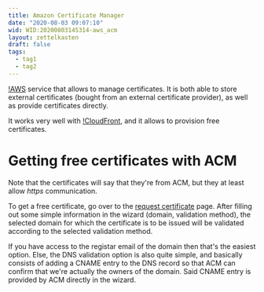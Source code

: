 ```yaml
---
title: Amazon Certificate Manager
date: "2020-08-03 09:07:10"
wid: WID:20200803145314-aws_acm
layout: zettelkasten
draft: false
tags:
  - tag1
  - tag2
---
```


[!AWS](WID:20200803144816-aws) service that allows to manage
certificates. It is both able to store external certificates (bought
from an external certificate provider), as well as provide certificates
directly.

It works very well with [!CloudFront](WID:20200803144648-cloudfront),
and it allows to provision free certificates.

Getting free certificates with ACM
==================================

Note that the certificates will say that they\'re from ACM, but they at
least allow *https* communication.

To get a free certificate, go over to the [request
certificate](https://console.aws.amazon.com/acm/home?region=us-east-1#/wizard/)
page. After filling out some simple information in the wizard (domain,
validation method), the selected domain for which the certificate is to
be issued will be validated according to the selected validation method.

If you have access to the registar email of the domain then that\'s the
easiest option. Else, the DNS validation option is also quite simple,
and basically consists of adding a CNAME entry to the DNS record so that
ACM can confirm that we\'re actually the owners of the domain. Said
CNAME entry is provided by ACM directly in the wizard.
